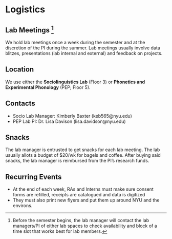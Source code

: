 # Logistics

## Lab Meetings ^[Before the semester begins, the lab manager will contact the lab managers/PI of either lab spaces to check availability and block of a time slot that works best for lab members.]

We hold lab meetings once a week during the semester and at the discretion of the PI during the summer. Lab meetings usually involve data blitzes, presentations (lab internal and external) and feedback on projects. 

## Location

We use either the __Sociolinguistics Lab__ (Floor 3) or __Phonetics and Experimental Phonology__ (PEP; Floor 5). 

## Contacts

- Socio Lab Manager: Kimberly Baxter (keb565@nyu.edu)
- PEP Lab PI: Dr. Lisa Davison (lisa.davidson@nyu.edu)

## Snacks

The lab manager is entrusted to get snacks for each lab meeting. The lab usually allots a budget of $20/wk for bagels and coffee. After buying said snacks, the lab manager is reimbursed from the PI’s research funds. 

## Recurring Events

- At the end of each week, RAs and Interns must make sure consent forms are refilled, receipts are catalogued and data is digitized 
- They must also print new flyers and put them up around NYU and the environs. 

